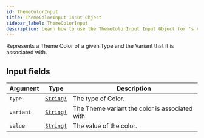 ```yaml
---
id: ThemeColorInput
title: ThemeColorInput Input Object
sidebar_label: ThemeColorInput
description: Learn how to use the ThemeColorInput Input Object for 's API.
---
```


Represents a Theme Color of a given Type and the Variant that it is associated with.

## Input fields

| Argument  | Type                                      | Description                                    |
| --------- | ----------------------------------------- | ---------------------------------------------- |
| `type`    | [`String!`](api/schema/scalar/String.mdx) | The type of Color.                             |
| `variant` | [`String!`](api/schema/scalar/String.mdx) | The Theme variant the color is associated with |
| `value`   | [`String!`](api/schema/scalar/String.mdx) | The value of the color.                        |
